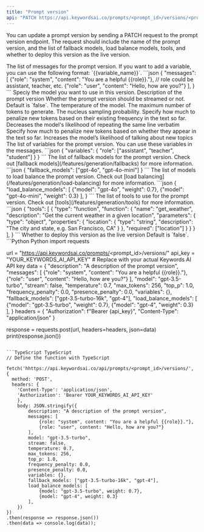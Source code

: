 ```yaml
---
title: "Prompt version"
api: "PATCH https://api.keywordsai.co/prompts/<prompt_id>/versions/<prompt_version_id>/"
---
```


You can update a prompt version by sending a PATCH request to the prompt version endpoint. The request should include the name of the prompt version, and the list of fallback models, load balance models, tools, and whether to deploy this version as the live version.

<ParamField path="messages" type="array" required={true}>
    The list of messages for the prompt version. If you want to add a variable, you can use the following format: `{{variable_name}}`.
    <Accordion title="Example">
```json
{
"messages": [
    {"role": "system", "content": "You are a helpful {{role}}."}, // role could be assistant, teacher, etc.
    {"role": "user", "content": "Hello, how are you?"}
  ],
}
```
    </Accordion>
</ParamField>
<ParamField path="model" type="string" required>
 Speciy the model you want to use in this version. 
</ParamField>

<ParamField path="description" type="string">
    Description of the prompt version
</ParamField>

<ParamField path="stream" type="boolean">
  Whether the prompt version should be streamed or not. Default is `false`.
</ParamField>

<ParamField path="temperature" type="float">
    The temperature of the model.
</ParamField>

<ParamField path="max_tokens" type="integer">
    The maximum number of tokens to generate.
</ParamField>

<ParamField path="top_p" type="float">
    The nucleus sampling probability.
</ParamField>

<ParamField path="frequency_penalty" type="float">
Specify how much to penalize new tokens based on their existing frequency in the text so far. Decreases the model's likelihood of repeating the same line verbatim
</ParamField>

<ParamField path="presence_penalty" type="float">
Specify how much to penalize new tokens based on whether they appear in the text so far. Increases the model’s likelihood of talking about new topics
</ParamField>

<ParamField path="variables" type="object">
    The list of variables for the prompt version. You can use these variables in the messages.
    <Accordion title="Example">
```json
{
  "variables": {
    "role": ["assistant", "teacher", "student"]
  }
}
```
    </Accordion>
</ParamField>

<ParamField path="fallback_models" type="array">
    The list of fallback models for the prompt version. Check out [fallback models](/features/generation/fallbacks) for more information.
    <Accordion title="Example">
```json
{
  "fallback_models": ["gpt-4o", "gpt-4o-mini"]
}
```
    </Accordion>
</ParamField>

<ParamField path="load_balance_models" type="array">
    The list of models to load balance the prompt version. Check out [load balancing](/features/generation/load-balancing) for more information.
    <Accordion title="Example">
```json
{
"load_balance_models": [
    {"model": "gpt-4o", "weight": 0.7},
    {"model": "gpt-4o-mini", "weight": 0.3}
  ],
}
```
    </Accordion>
</ParamField>

<ParamField path="tools" type="array">
    The list of tools to use for the prompt version. Check out [tools](/features/generation/tools) for more information.
    <Accordion title="Example">
```json
{
"tools": [
    {
      "type": "function",
      "function": {
        "name": "get_weather",
        "description": "Get the current weather in a given location",
        "parameters": {
          "type": "object",
          "properties": {
            "location": {
              "type": "string",
              "description": "The city and state, e.g. San Francisco, CA"
            }
          },
          "required": ["location"]
        }
      }
    }
  ],
}
```
    </Accordion>
</ParamField>

<ParamField path="deploy" type="boolean">
   Whether to deploy this version as the live version Default is `false`.
</ParamField>

<RequestExample>
```Python Python
import requests

url = "https://api.keywordsai.co/prompts/<prompt_id>/versions/"
api_key = "YOUR_KEYWORDS_AI_API_KEY" # Replace with your actual Keywords AI API key
data = {
"description": "A description of the prompt version",
  "messages": [
    {"role": "system", "content": "You are a helpful {{role}}."},
    {"role": "user", "content": "Hello, how are you?"}
  ],
  "model": "gpt-3.5-turbo",
  "stream": false,
  "temperature": 0.7,
  "max_tokens": 256,
  "top_p": 1.0,
  "frequency_penalty": 0.0,
  "presence_penalty": 0.0,
  "variables": {},
  "fallback_models": ["gpt-3.5-turbo-16k", "gpt-4"],
  "load_balance_models": [
    {"model": "gpt-3.5-turbo", "weight": 0.7},
    {"model": "gpt-4", "weight": 0.3}
  ],
}
headers = {
    "Authorization": f"Bearer {api_key}",
    "Content-Type": "application/json"
}

response = requests.post(url, headers=headers, json=data)
print(response.json())
```

```TypeScript TypeScript
// Define the function with TypeScript

fetch('hhttps://api.keywordsai.co/api/prompts/<prompt_id>/versions/', {
  method: 'POST',
  headers: {
    'Content-Type': 'application/json',
    'Authorization': 'Bearer YOUR_KEYWORDS_AI_API_KEY'
    },
    body: JSON.stringify({
        description: "A description of the prompt version",
        messages: [
            {role: "system", content: "You are a helpful {{role}}."},
            {role: "user", content: "Hello, how are you?"}
        ],
        model: "gpt-3.5-turbo",
        stream: false,
        temperature: 0.7,
        max_tokens: 256,
        top_p: 1.0,
        frequency_penalty: 0.0,
        presence_penalty: 0.0,
        variables: {},
        fallback_models: ["gpt-3.5-turbo-16k", "gpt-4"],
        load_balance_models: [
            {model: "gpt-3.5-turbo", weight: 0.7},
            {model: "gpt-4", weight: 0.3}
        ],
    })
})
.then(response => response.json())
.then(data => console.log(data));
```
</RequestExample>

